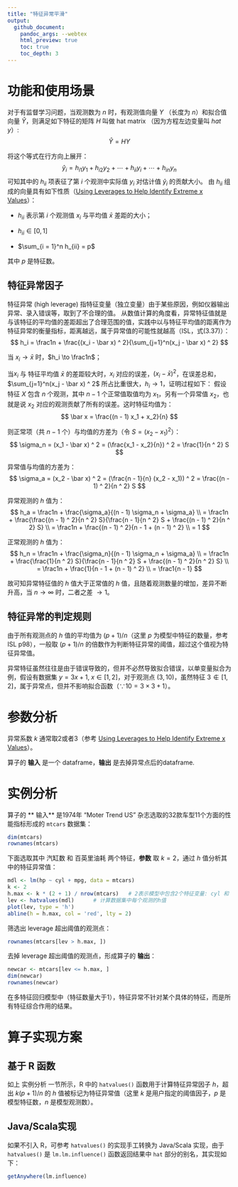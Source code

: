```yaml
---
title: "特征异常平滑"
output:
  github_document:
    pandoc_args: --webtex
    html_preview: true
    toc: true
    toc_depth: 3
---
```


# 功能和使用场景

对于有监督学习问题，当观测数为 $n$ 时，有观测值向量 $Y$ （长度为 $n$）和拟合值向量 $\hat Y$，则满足如下特征的矩阵 $H$ 叫做 hat matrix （因为方程左边变量叫 *hat y*）:
$$
\hat Y = H Y
$$

将这个等式在行方向上展开：
$$
\hat y_i = h_{i1} y_1 + h_{i2} y_2 + \cdots + h_{ii} y_i + \cdots + h_{in} y_n
$$
可知其中的 $h_{ii}$ 项表征了第 $i$ 个观测中实际值 $y_i$ 对估计值 $\hat y_i$ 的贡献大小。
由 $h_{ii}$ 组成的向量具有如下性质（[Using Leverages to Help Identify Extreme x Values](https://onlinecourses.science.psu.edu/stat501/node/338/)）：

* $h_{ii}$ 表示第 $i$ 个观测值 $x_i$ 与平均值 $\bar x$ 差距的大小；

* $h_{ii} \in [0, 1]$

* $\sum_{i = 1}^n h_{ii} = p$

其中 $p$ 是特征数。

## 特征异常因子

特征异常 (high leverage) 指特征变量（独立变量）由于某些原因，例如仪器输出异常、录入错误等，取到了不合理的值。
从数值计算的角度看，异常特征值就是与该特征的平均值的差距超出了合理范围的值，实践中以与特征平均值的距离作为特征异常的衡量指标，距离越远，属于异常值的可能性就越高（ISL，式(3.37)）：
$$
h_i = \frac1n + \frac{(x_i - \bar x) ^ 2}{\sum_{j=1}^n(x_j - \bar x) ^ 2}
$$

当 $x_i \to \bar x$ 时，$h_i \to \frac1n$；

当$x_i$ 与 特征平均值 $\bar x$ 的差距较大时，$x_i$ 对应的误差，$(x_i - \bar x) ^ 2$，在误差总和，$\sum_{j=1}^n(x_j - \bar x) ^ 2$ 所占比重很大，$h_i \to 1$，证明过程如下：
假设特征 $X$ 包含 $n$ 个观测，其中 $n - 1$ 个正常值取值均为 $x_1$，另有一个异常值 $x_2$，也就是说 $x_2$ 对应的观测贡献了所有的误差。这时特征均值为：
$$
\bar x = \frac{(n - 1) x_1 + x_2}{n}
$$

则正常项（共 $n - 1$ 个）与均值的方差为（令 $S = (x_2 - x_1) ^ 2$）：
$$
\sigma_n = (x_1 - \bar x) ^ 2 = (\frac{x_1 - x_2}{n}) ^ 2 = \frac{1}{n ^ 2} S
$$

异常值与均值的方差为：
$$
\sigma_a = (x_2 - \bar x) ^ 2 = (\frac{n - 1}{n} (x_2 - x_1)) ^ 2 = \frac{(n - 1) ^ 2}{n ^ 2} S
$$

异常观测的 $h$ 值为：
$$
h_a = \frac1n + \frac{\sigma_a}{(n - 1) \sigma_n + \sigma_a} \\
= \frac1n + \frac{\frac{(n - 1) ^ 2}{n ^ 2} S}{\frac{n - 1}{n ^ 2} S + \frac{(n - 1) ^ 2}{n ^ 2} S} \\
= \frac1n + \frac{(n - 1) ^ 2}{n - 1 + (n - 1) ^ 2} \\
= 1
$$

正常观测的 $h$ 值为：
$$
h_n = \frac1n + \frac{\sigma_n}{(n - 1) \sigma_n + \sigma_a} \\
= \frac1n + \frac{\frac{1}{n ^ 2} S}{\frac{n - 1}{n ^ 2} S + \frac{(n - 1) ^ 2}{n ^ 2} S} \\
= \frac1n + \frac{1}{n - 1 + (n - 1) ^ 2} \\
= \frac1{n - 1}
$$

故可知异常特征值的 $h$ 值大于正常值的 $h$ 值，且随着观测数量的增加，差异不断升高，当 $n \to \infty$ 时，二者之差 $\to 1$。

## 特征异常的判定规则

由于所有观测点的 $h$ 值的平均值为 $(p + 1) / n$（这里 $p$ 为模型中特征的数量，参考 ISL p98），一般取 $(p + 1) / n$ 的倍数作为判断特征异常的阈值，超过这个值视为特征异常值。

异常特征虽然往往是由于错误导致的，但并不必然导致拟合错误，以单变量拟合为例，假设有数据集 $y = 3 x + 1, \; x \in [1, 2]$，对于观测点 $(3, 10)$，虽然特征 $3 \notin [1,2]$，属于异常点，但并不影响拟合函数（$\because 10 = 3 \times 3 + 1$）。

# 参数分析

异常系数 $k$ 通常取2或者3（参考 [Using Leverages to Help Identify Extreme x Values](https://onlinecourses.science.psu.edu/stat501/node/338/)）。

算子的 **输入** 是一个 dataframe，**输出** 是去掉异常点后的dataframe.

# 实例分析

算子的 ** 输入** 是1974年 "Moter Trend US" 杂志选取的32款车型11个方面的性能指标形成的 `mtcars` 数据集：
```r
dim(mtcars)
rownames(mtcars)
```

下面选取其中 汽缸数 和 百英里油耗 两个特征，**参数** 取 $k = 2$，通过 $h$ 值分析其中的特征异常值：
```r
mdl <- lm(hp ~ cyl + mpg, data = mtcars)
k <- 2
h.max <- k * (2 + 1) / nrow(mtcars)   # 2表示模型中包含2个特征变量: cyl 和 mpg
lev <- hatvalues(mdl)      # 计算数据集中每个观测的h值
plot(lev, type = 'h')
abline(h = h.max, col = 'red', lty = 2)
```

筛选出 leverage 超出阈值的观测点：
```r
rownames(mtcars[lev > h.max, ])
```

去掉 leverage 超出阈值的观测点，形成算子的 **输出**：
```r
newcar <- mtcars[lev <= h.max, ]
dim(newcar)
rownames(newcar)
```

在多特征回归模型中（特征数量大于1），特征异常不针对某个具体的特征，而是所有特征综合作用的结果。

# 算子实现方案

## 基于 R 函数

如上 实例分析 一节所示，R 中的 `hatvalues()` 函数用于计算特征异常因子 $h$，超出 $k (p + 1) / n$ 的 $h$ 值被标记为特征异常值（这里 $k$ 是用户指定的阈值因子，$p$ 是模型特征数，$n$ 是模型观测数）。

## Java/Scala实现

如果不引入 R，可参考 `hatvalues()` 的实现手工转换为 Java/Scala 实现，由于 `hatvalues()` 是 `lm.lm.influence()` 函数返回结果中 `hat` 部分的别名，其实现如下：
```r
getAnywhere(lm.influence)
```

